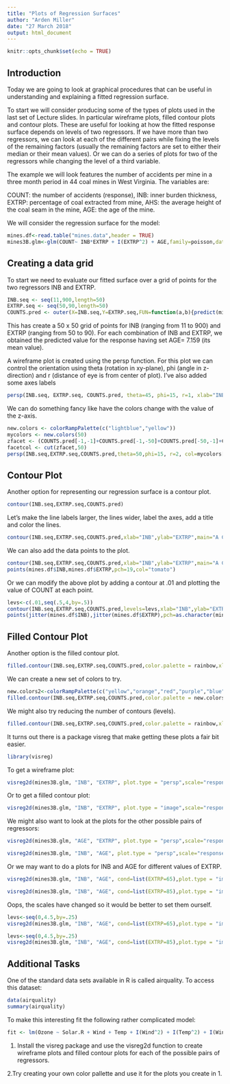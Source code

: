 ```yaml
---
title: "Plots of Regression Surfaces"
author: "Arden Miller"
date: "27 March 2018"
output: html_document
---
```


```r
knitr::opts_chunk$set(echo = TRUE)
```

## Introduction


Today we are going to look at graphical procedures that can be useful in understanding and 
explaining a fitted regression surface.

To start we will consider producing some of the types of plots used in the last set of Lecture slides. 
In particular wireframe plots, filled contour plots and contour plots. These are useful for looking at how the fitted response surface depends on levels of two regressors. If we have more than two regressors, we can look at each of the different pairs while fixing the levels of the remaining factors (usually the remaining factors are set to either their median or their mean values). Or we can do a series of plots for two of the regressors while changing the level of a third variable. 

The example we will look features the number of accidents per mine in a three month period in 44 coal mines in West Virginia. The variables are:

COUNT: the number of accidents (response),
INB: inner burden thickness,
EXTRP: percentage of coal extracted from mine,
AHS: the average height of the coal seam in the mine,
AGE: the age of the mine. 

We will consider the regression surface for the model:

```r
mines.df<-read.table("mines.data",header = TRUE)
mines3B.glm<-glm(COUNT~ INB*EXTRP + I(EXTRP^2) + AGE,family=poisson,data=mines.df)
```

## Creating a data grid

To start we need to evaluate our fitted surface over a grid of points for the two regressors INB and EXTRP.

```r
INB.seq <- seq(11,900,length=50)
EXTRP.seq <- seq(50,90,length=50)
COUNTS.pred <- outer(X=INB.seq,Y=EXTRP.seq,FUN=function(a,b){predict(mines3B.glm,newdata=data.frame(INB=a,EXTRP=b,AGE=7.159),type="response")})
```

This has create a 50 x 50 grid of points for INB (ranging from 11 to 900) and EXTRP (ranging from 50 to 90). For each combination of INB and EXTRP, we obtained the predicted value for the response having set AGE= 7.159 (its mean value).

A wireframe plot is created using the persp function. For this plot we can control the orientation using theta (rotation in xy-plane), phi (angle in z-direction) and r (distance of eye is from center of plot). I've also added some axes labels

```r
persp(INB.seq, EXTRP.seq, COUNTS.pred, theta=45, phi=15, r=1, xlab="INB", ylab="EXTRP", zlab= "Predicted COUNTS", col="orange",main="A Wireframe Plot")
```

We can do something fancy like have the colors change with the value of the z-axis.

```r
new.colors <- colorRampPalette(c("lightblue","yellow"))
mycolors <- new.colors(50)
zfacet <- (COUNTS.pred[-1,-1]+COUNTS.pred[-1,-50]+COUNTS.pred[-50,-1]+COUNTS.pred[-50,-50])/4
facetcol <- cut(zfacet,50)
persp(INB.seq,EXTRP.seq,COUNTS.pred,theta=50,phi=15, r=2, col=mycolors[facetcol])
```

## Contour Plot

Another option for representing our regression surface is a contour plot.

```r
contour(INB.seq,EXTRP.seq,COUNTS.pred)
```

Let's make the line labels larger, the lines wider, label the axes, add a title and  color the lines.

```r
contour(INB.seq,EXTRP.seq,COUNTS.pred,xlab="INB",ylab="EXTRP",main="A Contour Plot",labcex=1.2,cex.lab=1.2,col="blue",lwd=1.5)
```
We can also add the data points to the plot.

```r
contour(INB.seq,EXTRP.seq,COUNTS.pred,xlab="INB",ylab="EXTRP",main="A Contour Plot",labcex=1.2,cex.lab=1.2,col="blue",lwd=1.5)
points(mines.df$INB,mines.df$EXTRP,pch=19,col="tomato")
```

Or we can modify the above plot by adding a contour at .01 and plotting the value of COUNT at each point.

```r
levs<-c(.01,seq(.5,4,by=.5))
contour(INB.seq,EXTRP.seq,COUNTS.pred,levels=levs,xlab="INB",ylab="EXTRP",main="A Contour Plot",labcex=1.2,cex.lab=1.2,col="blue",lwd=1.5)
points(jitter(mines.df$INB),jitter(mines.df$EXTRP),pch=as.character(mines.df$COUNT),col="tomato",cex=.8)
```

## Filled Contour Plot

Another option is the filled contour plot.

```r
filled.contour(INB.seq,EXTRP.seq,COUNTS.pred,color.palette = rainbow,xlab="INB",ylab="EXTRP",main="A Colored Contour Plot",cex.lab=1.2)
```
We can create a new set of colors to try.

```r
new.colors2<-colorRampPalette(c("yellow","orange","red","purple","blue"))
filled.contour(INB.seq,EXTRP.seq,COUNTS.pred,color.palette = new.colors2,xlab="INB",ylab="EXTRP",main="A Colored Contour Plot",cex.lab=1.2)
```

We might also try reducing the number of contours (levels).

```r
filled.contour(INB.seq,EXTRP.seq,COUNTS.pred,color.palette = rainbow,xlab="INB",ylab="EXTRP",main="A Colored Contour Plot",cex.lab=1.2,nlevels=10)
```



It turns out there is a package visreg that make getting these plots a fair bit easier.

```r
library(visreg)
```

To get a wireframe plot:

```r
visreg2d(mines3B.glm, "INB", "EXTRP", plot.type = "persp",scale="response",theta=45,col="red")
```

Or to get a filled contour plot:

```r
visreg2d(mines3B.glm, "INB", "EXTRP", plot.type = "image",scale="response")
```

We might also want to look at the plots for the other possible pairs of regressors:

```r
visreg2d(mines3B.glm, "AGE", "EXTRP", plot.type = "persp",scale="response",theta=45,col="lightblue")
```

```r
visreg2d(mines3B.glm, "INB", "AGE", plot.type = "persp",scale="response",theta=45,col="lightblue")
```

Or we may want to do a plots for INB and AGE for different values of EXTRP.

```r
visreg2d(mines3B.glm, "INB", "AGE", cond=list(EXTRP=65),plot.type = "image",scale="response")
```

```r
visreg2d(mines3B.glm, "INB", "AGE", cond=list(EXTRP=85),plot.type = "image",scale="response")
```

Oops, the scales have changed so it would be better to set them ourself.

```r
levs<-seq(0,4.5,by=.25)
visreg2d(mines3B.glm, "INB", "AGE", cond=list(EXTRP=65),plot.type = "image",scale="response",levels=levs)
```

```r
levs<-seq(0,4.5,by=.25)
visreg2d(mines3B.glm, "INB", "AGE", cond=list(EXTRP=85),plot.type = "image",scale="response",levels=levs)
```




## Additional Tasks

One of the standard data sets available in R is called airquality. To access this dataset:

```r
data(airquality)
summary(airquality)
```

To make this interesting fit the following rather complicated model:

```r
fit <- lm(Ozone ~ Solar.R + Wind + Temp + I(Wind^2) + I(Temp^2) + I(Wind * Temp) + I(Wind*Temp^2) + I(Temp*Wind^2) + I(Temp^2 * Wind^2), data = airquality)
```

1. Install the visreg package and use the visreg2d function to create wireframe plots and filled contour plots for each of the possible pairs of regressors.

2.Try creating your own color pallette and use it for the plots you create in 1.



